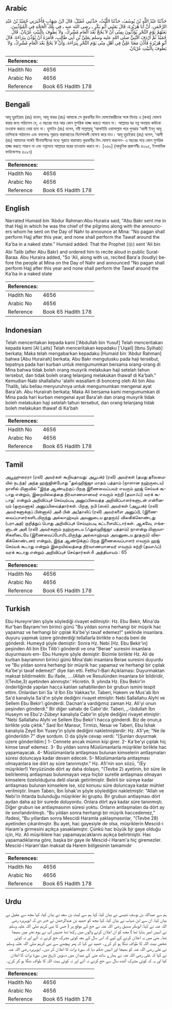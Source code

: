## Arabic


<div dir="rtl" lang="ar" style={{fontSize:'larger',backgroundColor:'#f8f9fa',padding:20}}>
حَدَّثَنَا عَبْدُ اللَّهِ بْنُ يُوسُفَ، حَدَّثَنَا اللَّيْثُ، حَدَّثَنِي عُقَيْلٌ، قَالَ ابْنُ شِهَابٍ فَأَخْبَرَنِي حُمَيْدُ بْنُ عَبْدِ الرَّحْمَنِ، أَنَّ أَبَا هُرَيْرَةَ، قَالَ بَعَثَنِي أَبُو بَكْرٍ ـ رضى الله عنه ـ فِي تِلْكَ الْحَجَّةِ فِي الْمُؤَذِّنِينَ، بَعَثَهُمْ يَوْمَ النَّحْرِ يُؤَذِّنُونَ بِمِنًى أَنْ لاَ يَحُجَّ بَعْدَ الْعَامِ مُشْرِكٌ، وَلاَ يَطُوفَ بِالْبَيْتِ عُرْيَانٌ‏.‏ قَالَ حُمَيْدٌ ثُمَّ أَرْدَفَ النَّبِيُّ صلى الله عليه وسلم بِعَلِيِّ بْنِ أَبِي طَالِبٍ، فَأَمَرَهُ أَنْ يُؤَذِّنَ بِبَرَاءَةَ‏.‏ قَالَ أَبُو هُرَيْرَةَ فَأَذَّنَ مَعَنَا عَلِيٌّ فِي أَهْلِ مِنًى يَوْمَ النَّحْرِ بِبَرَاءَةَ، وَأَنْ لاَ يَحُجَّ بَعْدَ الْعَامِ مُشْرِكٌ، وَلاَ يَطُوفَ بِالْبَيْتِ عُرْيَانٌ‏.‏
</div>
<div style={{backgroundColor:'#f8f9fa',padding:20, marginBottom: 10}}><table> <thead> <tr> <th>References:</th> <th></th> </tr> </thead> <tbody><tr><td>Hadith No</td><td>4656</td></tr><tr><td>Arabic No</td><td>4656</td></tr><tr><td>Reference</td><td>Book 65 Hadith 178</td></tr></tbody></table></div>

## Bengali


<div dir="ltr" lang="bn" style={{fontSize:'larger',backgroundColor:'#f8f9fa',padding:20}}>
আবূ হুরাইরাহ (রাঃ) বলেন, আবূ বাকর (রাঃ) আমাকে সে কুরবানীর দিন ঘোষণাকারীদের সঙ্গে মিনায় এ (কথা) ঘোষণা করার জন্য পাঠালেন যে, এ বছরের পরে আর কোন মুশরিক হাজ্জ করতে পারবে না। আল্লাহর ঘর নগ্ন অবস্থায় কাউকে তওয়াফ করতে দেয়া হবে না। হুমাইদ (রাঃ) বলেন, নবী সাল্লাল্লাহু ‘আলাইহি ওয়াসাল্লাম পরে পুনরায় ‘আলী ইবনু আবূ তালিবকে পাঠালেন এবং বললেনঃ সূরায়ে বারাআতের নির্দেশাবলী ঘোষণা করে দাও। আবূ হুরাইরাহ (রাঃ) বলেন, ‘আলী (রাঃ) আমাদের সঙ্গেই মীনাবাসীদের মধ্যে সূরায়ে বারাআত কুরবানীর দিন ঘোষণা করলেন- এ বছরের পরে কোন মুশরিক হাজ্জ করতে পারবে না এবং নগ্নদেহে আল্লাহর ঘরের তাওয়াফ করবে না। [৩৬৯] (আধুনিক প্রকাশনীঃ ৪২৯৫, ইসলামিক ফাউন্ডেশনঃ ৪২৯৭)
</div>
<div style={{backgroundColor:'#f8f9fa',padding:20, marginBottom: 10}}><table> <thead> <tr> <th>References:</th> <th></th> </tr> </thead> <tbody><tr><td>Hadith No</td><td>4656</td></tr><tr><td>Arabic No</td><td>4656</td></tr><tr><td>Reference</td><td>Book 65 Hadith 178</td></tr></tbody></table></div>

## English


<div dir="ltr" lang="en" style={{fontSize:'larger',backgroundColor:'#f8f9fa',padding:20}}>
Narrated Humaid bin 'Abdur Rahman:Abu Huraira said, "Abu Bakr sent me in that Hajj in which he was the chief of the pilgrims along with the announcers whom he sent on the Day of Nahr to announce at Mina: "No pagan shall perform Hajj after this year, and none shall perform the Tawaf around the Ka'ba in a naked state." Humaid added: That the Prophet (ﷺ) sent 'Ali bin Abi Talib (after Abu Bakr) and ordered him to recite aloud in public Surat-Baraa. Abu Huraira added, "So 'Ali, along with us, recited Bara'a (loudly) before the people at Mina on the Day of Nahr and announced "No pagan shall perform Hajj after this year and none shall perform the Tawaf around the Ka'ba in a naked state
</div>
<div style={{backgroundColor:'#f8f9fa',padding:20, marginBottom: 10}}><table> <thead> <tr> <th>References:</th> <th></th> </tr> </thead> <tbody><tr><td>Hadith No</td><td>4656</td></tr><tr><td>Arabic No</td><td>4656</td></tr><tr><td>Reference</td><td>Book 65 Hadith 178</td></tr></tbody></table></div>

## Indonesian


<div dir="ltr" lang="id" style={{fontSize:'larger',backgroundColor:'#f8f9fa',padding:20}}>
Telah menceritakan kepada kami ['Abdullah bin Yusuf] Telah menceritakan kepada kami [Al Laits] Telah menceritakan kepadaku ['Uqail] [Ibnu Syihab] berkata; Maka telah mengabarkan kepadaku [Humaid bin 'Abdur Rahman] bahwa [Abu Hurairah] berkata; Abu Bakr mengutusku pada haji tersebut, tepatnya pada hari kurban untuk mengumumkan bersama orang-orang di Mina bahwa tidak boleh orang musyrik melakukan haji setelah tahun tersebut, dan tidak boleh orang telanjang melakukan thawaf di Ka'bah." Kemudian Nabi shallallahu 'alaihi wasallam di bonceng oleh Ali bin Abu Thalib, lalu beliau menyuruhnya untuk mengumumkan mengenai ayat Bara'ah. Abu Hurairah berkata; Maka Ali bersama kami mengumumkan di Mina pada hari kurban mengenai ayat Bara'ah dan orang musyrik tidak boleh melakukan haji setelah tahun tersebut, dan orang telanjang tidak boleh melakukan thawaf di Ka'bah
</div>
<div style={{backgroundColor:'#f8f9fa',padding:20, marginBottom: 10}}><table> <thead> <tr> <th>References:</th> <th></th> </tr> </thead> <tbody><tr><td>Hadith No</td><td>4656</td></tr><tr><td>Arabic No</td><td>4656</td></tr><tr><td>Reference</td><td>Book 65 Hadith 178</td></tr></tbody></table></div>

## Tamil


<div dir="ltr" lang="ta" style={{fontSize:'larger',backgroundColor:'#f8f9fa',padding:20}}>
அபூஹுரைரா (ரலி) அவர்கள் கூறியதாவது: அபூபக்ர் (ரலி) அவர்கள் (தமது தலைமையில் நடந்த) அந்த ஹஜ்ஜின்போது “துல்ஹிஜ்ஜா மாதம் பத்தாம் (நாளான நஹ்ருடைய) நாளில் மினாவில் “இந்த ஆண்டிற்குப் பிறகு இணைவைப்பவர் எவரும் ஹஜ் செய்யக் கூடாது என்றும், இறையில்லத்தை நிர்வாணமானவர் எவரும் சுற்றி (தவாஃப்) வரக் கூடாது' என்றும் அறிவிப்புச் செய்யும்படி அனுப்பிவைத்த அறிவிப்பாளர்களுடன் என்னையும் (ஒருவனாக) அனுப்பிவைத்தார்கள். பிறகு, நபி (ஸல்) அவர்கள் (அபூபக்ர் (ரலி) அவர்களுக்குப் பின்னால்) அலீ பின் அபீதாலிப் (ரலி) அவர்களை அனுப்பி, (இணைவைப்பாளர்களிடமிருந்து அல்லாஹ்வும் அவனுடைய தூதரும்) விலகிக்கொண்டது (பராஅத்) குறித்துப் பொது அறிவிப்புச் செய்யும்படி கட்டளையிட்டார்கள். ஆகவே, எங்களுடன் அலீ (ரலி) அவர்களும் நஹ்ருடைய (ஃதுல்ஹிஜ்ஜா பத்தாம்) நாளன்று மினாவாசிகளிடையே (இணைவைப்போரிடமிருந்து அல்லாஹ்வும் அவனுடைய தூதரும்) விலகிக்கொண்டனர் என்றும், இந்த ஆண்டுக்குப் பிறகு இணைவைப்பாளர் எவரும் ஹஜ் செய்யக் கூடாது என்றும் இறையில்லத்தை நிர்வாணமானவர் எவரும் சுற்றி (தவாஃப்) வரக் கூடாது என்றும் அறிவிப்புச் செய்தார்கள்.4 அத்தியாயம் : 65
</div>
<div style={{backgroundColor:'#f8f9fa',padding:20, marginBottom: 10}}><table> <thead> <tr> <th>References:</th> <th></th> </tr> </thead> <tbody><tr><td>Hadith No</td><td>4656</td></tr><tr><td>Arabic No</td><td>4656</td></tr><tr><td>Reference</td><td>Book 65 Hadith 178</td></tr></tbody></table></div>

## Turkish


<div dir="ltr" lang="tr" style={{fontSize:'larger',backgroundColor:'#f8f9fa',padding:20}}>
Ebu Hureyre'den şöyle söylediği rivayet edilmiştir: Hz. Ebu Bekir, Mina'da Kur'ban Bayramı'nın birinci günü "Bu yıldan sonra herhangi bir müşrik hac yapamaz ve herhangi bir çıplak Ka'be'yi tavaf edemez!" şeklinde insanlara. duyuru yapmak üzere gönderdiği tellallarla birlikte o hacda beni de gönderdi. Humeyd şöyle demiştir: Sonra Hz. Nebi [Hz. Ebu Bekir'in] peşinden Ali bin Ebı Tilib'i gönderdi ve ona "Berae" suresini insanlara duyurmasını em- Ebu Hureyre şöyle demiştir: Bizimle birlikte Hz. Ali de kurban bayramının birinci günü Mina'daki insanlara Berae suresini duyurdu ve "Bu yıldan sonra herhangi bir müşrik hac yapamaz ve herhangi bir çıplak Ka'be'yi tavaf edemez!" diye ilan etti. Fethu'l-Bari Açıklaması: Duyurmaktan maksat bildirmektir. Bu ifade, ....(Allah ve Resulünden insanlara bir bildiridir, )(Tevbe,3) ayetinden alınmıştır.' Hicretin. 9. yılında Hz. Ebu Bekir'in önderliğinde yapılan hacca katılan sahabllerden bir grubun ismini tespit ettim. Onlardan biri Sa 'd İbn Ebı Vakkas'tır. Taberi, Hakem ve Mus'ab İbn Sa'd kanalıyla Sa'd'ın şöyle dediğini rivayet etmiştir: Nebi Sallallahu Alyhi ve Sellem Ebu Bekir'i gönderdi. Dacnan'a vardığımız zaman Hz. Ali'yi onun peşinden gönderdi." Bir diğer sahabı de Cabir'dir. Taberi, _-\bdullah İbn Huseym ve Ebu'z-Zübeyr kanalıyla Cabir'in şöyle dediğini rivayet etmiştir: "Nebi Sallallahu Alyhi ve Sellem Ebu Bekir'i hacca gönderdi. Biz de onun,a birlikte yola çıktık." Saıd İbn Mansur, Tirmizı, Nesaı ve Taberi, Ebu İshak kanalıyla Zeyd İbn Yusey'in şöyle dediğini nakletmişlerdir: Hz. A1i'ye; "Ne ile gönderildin 7" diye sordum. O da şöyle cevap verdi: "[Şunları duyurmak üzere gönderildim:] 1- Cennete ancak mümin kişi girer. 2- Ka'be'yi çıplak hiç kimse tavaf edemez. 3- Bu yıldan sonra Müslümanlarla müşrikler birlikte hac yapamayacak. 4- Müslümanlarla antlaşması bulunan kimselerin antlaşmaları süresi doluncaya kadar devam edecek. 5- Müslümanlarla antlaşması olmayanlara ise dört ay süre tanınmıştır." Hz. A1i'nin son sözü, "(Ey müşrikler!) Yeryüzünde dört ay daha dolaşın, "(Tevbe 2) ayetinin, bir süre ile belirlenmiş antlaşması bulunmayan veya hiçbir suretle antlaşması olmayan kimselere özelolduğuna delil olarak getirilmiştir. Belirli bir süreye kadar antlaşması bulunan kimselere ise, söz konusu süre doluncaya kadar mühlet verilmiştir. İmam Taberı, İbn İshak'ın şöyle söylediğini nakletmiştir: "Allah ve Nebi'in ihtarda bulunduğu müşrikler iki gruptu. Bir grubun antlaşması dört aydan daha az bir surede doluyordu. Onlara dört aya kadar süre tanınmıştı. Diğer grubun ise antlaşmasının süresi yoktu. Onların antlaşmaları da dört ay ile sınırlandırılmıştı. "Bu yıldan sonra herhangi bir müşrik haccedemez," ifadesi, "Bu yıllardan sonra Mescidi Haramla yaklaşmasınlar, "(Tevbe 28) ayetinden çıkarılmıştır. Bu ayet, hac gayesiyle de olsa, müşriklerin Mescid-i Haram'a girmesini açıkça yasaklamıştır. Çünkü hac büyük bjr gaye olduğu için, Hz. Ali müşriklere hac yapamayacaklarını açıkça belirtmiştir. Hac yapamadıklarına göre, başka bir gaye ile Mescid-i Haram'a hiç giremezler. Mescid-i Haram'dan maksat da Harem bölgesinin tamamıdır
</div>
<div style={{backgroundColor:'#f8f9fa',padding:20, marginBottom: 10}}><table> <thead> <tr> <th>References:</th> <th></th> </tr> </thead> <tbody><tr><td>Hadith No</td><td>4656</td></tr><tr><td>Arabic No</td><td>4656</td></tr><tr><td>Reference</td><td>Book 65 Hadith 178</td></tr></tbody></table></div>

## Urdu


<div dir="rtl" lang="ur" style={{fontSize:'larger',backgroundColor:'#f8f9fa',padding:20}}>
ہم سے عبداللہ بن یوسف تنیسی نے بیان کیا، کہا ہم سے لیث بن سعد نے بیان کیا، کہا مجھ سے عقیل نے بیان کیا، ان سے ابن شہاب نے بیان کیا، کہا مجھ کو حمید بن عبدالرحمٰن نے خبر دی کہ ابوہریرہ رضی اللہ عنہ نے کہا: ابوبکر صدیق رضی اللہ عنہ نے حج کے موقع پر ( جس کا نبی کریم صلی اللہ علیہ وسلم نے انہیں امیر بنایا تھا ) مجھ کو ان اعلان کرنے والوں میں رکھا تھا جنہیں آپ نے یوم نحر میں بھیجا تھا۔ منیٰ میں یہ اعلان کرنے کے لیے کہ اس سال کے بعد کوئی مشرک حج کرنے نہ آئے اور نہ کوئی شخص بیت اللہ کا طواف ننگا ہو کر کرے۔ حمید نے کہا کہ پھر پیچھے سے نبی کریم صلی اللہ علیہ وسلم نے علی رضی اللہ عنہ کو بھیجا اور انہیں حکم دیا کہ سورۃ برات کا اعلان کر دیں۔ ابوہریرہ رضی اللہ عنہ نے کہا کہ علی رضی اللہ عنہ نے ہمارے ساتھ منیٰ کے میدان میں دسویں تاریخ میں سورۃ برات کا اعلان کیا اور یہ کہ کوئی مشرک آئندہ سال سے حج کرنے نہ آئے اور نہ کوئی بیت اللہ کا طواف ننگا ہو کر کرے۔
</div>
<div style={{backgroundColor:'#f8f9fa',padding:20, marginBottom: 10}}><table> <thead> <tr> <th>References:</th> <th></th> </tr> </thead> <tbody><tr><td>Hadith No</td><td>4656</td></tr><tr><td>Arabic No</td><td>4656</td></tr><tr><td>Reference</td><td>Book 65 Hadith 178</td></tr></tbody></table></div>